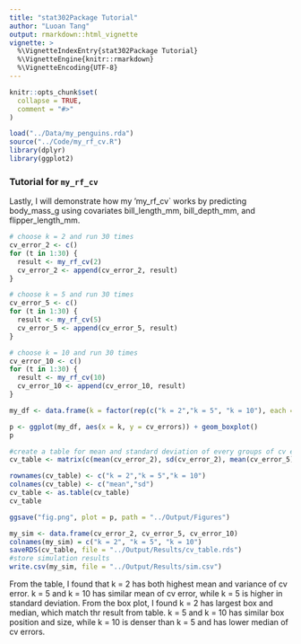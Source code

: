 ```yaml
---
title: "stat302Package Tutorial"
author: "Luoan Tang"
output: rmarkdown::html_vignette
vignette: >
  %\VignetteIndexEntry{stat302Package Tutorial}
  %\VignetteEngine{knitr::rmarkdown}
  %\VignetteEncoding{UTF-8}
---
```


```r
knitr::opts_chunk$set(
  collapse = TRUE,
  comment = "#>"
)
```

```r
load("../Data/my_penguins.rda")
source("../Code/my_rf_cv.R")
library(dplyr)
library(ggplot2)
```
### Tutorial for `my_rf_cv`

Lastly, I will demonstrate how my 'my_rf_cv` works by predicting body_mass_g using covariates bill_length_mm, bill_depth_mm, and flipper_length_mm.

```r
# choose k = 2 and run 30 times
cv_error_2 <- c()
for (t in 1:30) {
  result <- my_rf_cv(2)
  cv_error_2 <- append(cv_error_2, result)
}

# choose k = 5 and run 30 times
cv_error_5 <- c()
for (t in 1:30) {
  result <- my_rf_cv(5)
  cv_error_5 <- append(cv_error_5, result)
}

# choose k = 10 and run 30 times
cv_error_10 <- c()
for (t in 1:30) {
  result <- my_rf_cv(10)
  cv_error_10 <- append(cv_error_10, result)
}

my_df <- data.frame(k = factor(rep(c("k = 2","k = 5", "k = 10"), each = 30)), cv_errors = c(cv_error_2, cv_error_5, cv_error_10))

p <- ggplot(my_df, aes(x = k, y = cv_errors)) + geom_boxplot()
p

#create a table for mean and standard deviation of every groups of cv errors
cv_table <- matrix(c(mean(cv_error_2), sd(cv_error_2), mean(cv_error_5), sd(cv_error_5), mean(cv_error_10), sd(cv_error_10)), ncol=2, byrow=TRUE)

rownames(cv_table) <- c("k = 2","k = 5","k = 10")
colnames(cv_table) <- c("mean","sd")
cv_table <- as.table(cv_table)
cv_table

ggsave("fig.png", plot = p, path = "../Output/Figures")

my_sim <- data.frame(cv_error_2, cv_error_5, cv_error_10)
colnames(my_sim) = c("k = 2", "k = 5", "k = 10")
saveRDS(cv_table, file = "../Output/Results/cv_table.rds")
#store simulation results
write.csv(my_sim, file = "../Output/Results/sim.csv")
```

From the table, I found that k = 2 has both highest mean and variance of cv error. k = 5 and k = 10 has similar mean of cv error, while k = 5 is higher in standard deviation. 
From the box plot, I found k = 2 has largest box and median, which match thr result from table. k = 5 and k = 10 has similar box position and size, while k = 10 is denser than k = 5 and has lower median of cv errors.
















